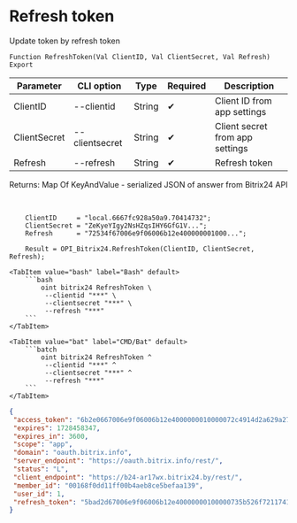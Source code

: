﻿---
sidebar_position: 3
---


# Refresh token
 Update token by refresh token



`Function RefreshToken(Val ClientID, Val ClientSecret, Val Refresh) Export`

  | Parameter | CLI option | Type | Required | Description |
  |-|-|-|-|-|
  | ClientID | --clientid | String | &#x2714; | Client ID from app settings |
  | ClientSecret | --clientsecret | String | &#x2714; | Client secret from app settings |
  | Refresh | --refresh | String | &#x2714; | Refresh token |

  
  Returns:  Map Of KeyAndValue - serialized JSON of answer from Bitrix24 API

<br/>




```bsl title="1C:Enterprise/OneScript code example"
    ClientID     = "local.6667fc928a50a9.70414732";
    ClientSecret = "ZeKyeYIgy2NsHZqsIHY6GfG1V...";
    Refresh      = "72534f67006e9f06006b12e400000001000...";

    Result = OPI_Bitrix24.RefreshToken(ClientID, ClientSecret, Refresh);
```
 

 <Tabs>
  
    <TabItem value="bash" label="Bash" default>
        ```bash
            oint bitrix24 RefreshToken \
             --clientid "***" \
             --clientsecret "***" \
             --refresh "***"
        ```
    </TabItem>
  
    <TabItem value="bat" label="CMD/Bat" default>
        ```batch
            oint bitrix24 RefreshToken ^
             --clientid "***" ^
             --clientsecret "***" ^
             --refresh "***"
        ```
    </TabItem>
</Tabs>


```json title="Result"
{
 "access_token": "6b2e0667006e9f06006b12e4000000010000072c4914d2a629a27f8e468fd6a8ba64ff",
 "expires": 1728458347,
 "expires_in": 3600,
 "scope": "app",
 "domain": "oauth.bitrix.info",
 "server_endpoint": "https://oauth.bitrix.info/rest/",
 "status": "L",
 "client_endpoint": "https://b24-ar17wx.bitrix24.by/rest/",
 "member_id": "00168f0dd11ff00b4aeb8ce5befaa139",
 "user_id": 1,
 "refresh_token": "5bad2d67006e9f06006b12e40000000100000735b526f7211741a7e65fac266c482aca"
}
```
